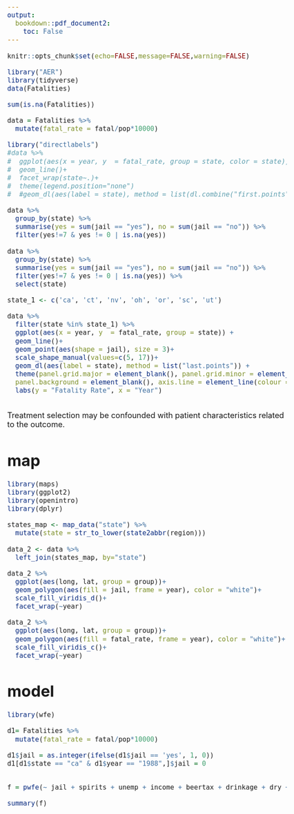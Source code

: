 ```yaml
---
output:
  bookdown::pdf_document2:
    toc: False
---
```


<style type="text/css">

body{ /* Normal  */
      font-size: 18px;
  }

</style>

```r
knitr::opts_chunk$set(echo=FALSE,message=FALSE,warning=FALSE)
```

```r
library("AER")
library(tidyverse)
data(Fatalities)

sum(is.na(Fatalities))

```

```r
data = Fatalities %>% 
  mutate(fatal_rate = fatal/pop*10000)

```

```r
library("directlabels")
#data %>% 
#  ggplot(aes(x = year, y  = fatal_rate, group = state, color = state)) +
#  geom_line()+
#  facet_wrap(state~.)+
#  theme(legend.position="none")
#  #geom_dl(aes(label = state), method = list(dl.combine("first.points", "last.points")))
```

```r
data %>% 
  group_by(state) %>% 
  summarise(yes = sum(jail == "yes"), no = sum(jail == "no")) %>% 
  filter(yes!=7 & yes != 0 | is.na(yes))

data %>% 
  group_by(state) %>% 
  summarise(yes = sum(jail == "yes"), no = sum(jail == "no")) %>% 
  filter(yes!=7 & yes != 0 | is.na(yes)) %>% 
  select(state)

state_1 <- c('ca', 'ct', 'nv', 'oh', 'or', 'sc', 'ut')

data %>% 
  filter(state %in% state_1) %>% 
  ggplot(aes(x = year, y  = fatal_rate, group = state)) +
  geom_line()+
  geom_point(aes(shape = jail), size = 3)+
  scale_shape_manual(values=c(5, 17))+
  geom_dl(aes(label = state), method = list("last.points")) +
  theme(panel.grid.major = element_blank(), panel.grid.minor = element_blank(),
  panel.background = element_blank(), axis.line = element_line(colour = "black")) +
  labs(y = "Fatality Rate", x = "Year")
  
```

Treatment selection may be confounded with patient characteristics related to the outcome. 

# map 
```r
library(maps)
library(ggplot2)
library(openintro)
library(dplyr)

states_map <- map_data("state") %>% 
  mutate(state = str_to_lower(state2abbr(region)))

data_2 <- data %>% 
  left_join(states_map, by="state")

data_2 %>% 
  ggplot(aes(long, lat, group = group))+
  geom_polygon(aes(fill = jail, frame = year), color = "white")+
  scale_fill_viridis_d()+
  facet_wrap(~year)

data_2 %>% 
  ggplot(aes(long, lat, group = group))+
  geom_polygon(aes(fill = fatal_rate, frame = year), color = "white")+
  scale_fill_viridis_c()+
  facet_wrap(~year)
```

# model
```r
library(wfe)

d1= Fatalities %>% 
  mutate(fatal_rate = fatal/pop*10000)

d1$jail = as.integer(ifelse(d1$jail == 'yes', 1, 0))
d1[d1$state == "ca" & d1$year == "1988",]$jail = 0


f = pwfe(~ jail + spirits + unemp + income + beertax + drinkage + dry + youngdrivers + miles + breath + pop + gsp , data = d1, treat = "jail", outcome = "fatal_rate", unit.index = "state", time.index = "year", method = "unit", within.unit = TRUE, qoi = "ate", hetero.se=TRUE, auto.se=TRUE)

summary(f)

```

